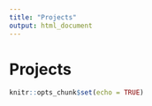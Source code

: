 ```yaml
---
title: "Projects"
output: html_document
---
```


# Projects



```r
knitr::opts_chunk$set(echo = TRUE)
```
